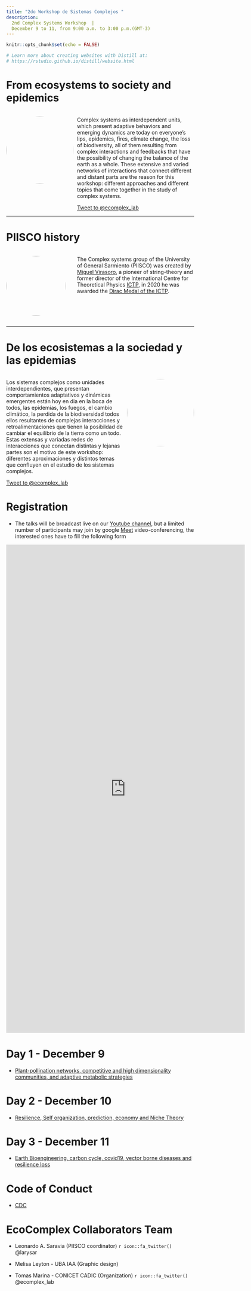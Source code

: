```yaml
---
title: "2do Workshop de Sistemas Complejos "
description: 
  2nd Complex Systems Workshop  | 
  December 9 to 11, from 9:00 a.m. to 3:00 p.m.(GMT-3)
---
```

```r
knitr::opts_chunk$set(echo = FALSE)

# Learn more about creating websites with Distill at:
# https://rstudio.github.io/distill/website.html

```

# From ecosystems to society and epidemics 

:::: {style="display: grid; grid-template-columns: 180px auto; grid-column-gap: 10px;"}

::: {}

<img src="img/LogoPIISCO_UNGS_m.png" style="width:180px;border-radius: 50%;"/>

:::

::: {}
Complex systems as interdependent units, which present adaptive behaviors and emerging dynamics are today on everyone's lips, epidemics, fires, climate change, the loss of biodiversity, all of them resulting from complex interactions and feedbacks that have the possibility of changing the balance of the earth as a whole. These extensive and varied networks of interactions that connect different and distant parts are the reason for this workshop: different approaches and different topics that come together in the study of complex systems.


<a href="https://twitter.com/intent/tweet?screen_name=ecomplex_lab&ref_src=twsrc%5Etfw" class="twitter-mention-button" data-show-count="false">Tweet to @ecomplex_lab</a><script async src="https://platform.twitter.com/widgets.js" charset="utf-8"></script>

:::

::::

---

# PIISCO history  

:::: {style="display: grid; grid-template-columns: 180px auto; grid-column-gap: 10px;"}

::: {}

<img src="img/MiguelVirasoro.jpg" style="width:160px;border-radius: 50%;"/>

:::

::: {}

The Complex systems group of the University of General Sarmiento (PIISCO) was created by [Miguel Virasoro](https://es.wikipedia.org/wiki/Miguel_%C3%81ngel_Virasoro), a pioneer of string-theory and former director of the International Centre for Theoretical Physics [ICTP](https://www.ictp.it/), in 2020 he was awarded the [Dirac Medal of the ICTP](https://www.ictp.it/about-ictp/prizes-awards/the-dirac-medal.aspx).

:::

::::

---


# De los ecosistemas a la sociedad y las epidemias

:::: {style="display: grid; grid-template-columns: auto 180px; grid-column-gap: 10px;"}


::: {}

Los sistemas complejos como unidades interdependientes, que presentan comportamientos adaptativos y dinámicas emergentes están hoy en dia en la boca de todos, las epidemias, los fuegos, el cambio climático, la perdida de la biodiversidad todos ellos resultantes de complejas interacciones y retroalimentaciones que tienen la posibildad de cambiar el equilibrio de la tierra como un todo. Estas extensas y variadas redes de interacciones que conectan distintas y lejanas partes son el motivo de este workshop: diferentes aproximaciones y distintos temas que confluyen en el estudio de los sistemas complejos.

<a href="https://twitter.com/intent/tweet?screen_name=ecomplex_lab&ref_src=twsrc%5Etfw" class="twitter-mention-button" data-show-count="false">Tweet to @ecomplex_lab</a><script async src="https://platform.twitter.com/widgets.js" charset="utf-8"></script>

:::

::: {}

<img src="img/LogoPIISCO_UNGS_m.png" style="width:180px;border-radius: 50%;"/>

:::

::::

# Registration

- The talks will be broadcast live on our [Youtube channel](https://www.youtube.com/channel/UC-Ww0kQ1Ybnd7wETDA9BxMQ), but a limited number of participants may join by google [Meet](https://meet.google.com/) video-conferencing, the interested ones have to fill the following form

<iframe src="https://docs.google.com/forms/d/e/1FAIpQLScb-Iho5rz54BqWLAR3tjyXGSZUb_5hAWp50uu4wpaGVuqfhQ/viewform?embedded=true" width="640" height="1306" frameborder="0" marginheight="0" marginwidth="0">Cargando…</iframe>


# Day 1 - December 9

-  [Plant-pollination networks, competitive and high dimensionality communities, and adaptive metabolic strategies](dia1.html) 

# Day 2 - December 10 

- [Resilience, Self organization, prediction, economy and Niche Theory](dia2.html) 

# Day 3 - December 11 

- [Earth Bioengineering, carbon cycle, covid19, vector borne diseases and resilience loss](dia3.html) 

# Code of Conduct

- [CDC](cdc.html)

# EcoComplex Collaborators Team {.appendix} 

* Leonardo A. Saravia (PIISCO coordinator) `r icon::fa_twitter()` @larysar

* Melisa Leyton - UBA IAA (Graphic design)

* Tomas Marina - CONICET CADIC (Organization) `r icon::fa_twitter()` @ecomplex_lab
